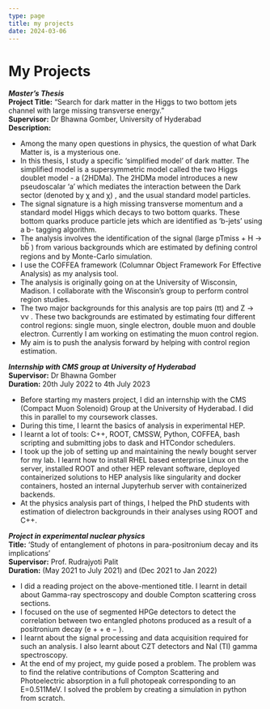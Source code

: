 ```yaml
---
type: page
title: my projects
date: 2024-03-06
---
```


# My Projects

__*Master’s Thesis*__ \
__Project Title:__ “Search for dark matter in the Higgs to two bottom jets channel with large missing transverse energy.” \
__Supervisor:__ Dr Bhawna Gomber, University of Hyderabad \
__Description:__ 
- Among the many open questions in physics, the question of what Dark Matter is, is a mysterious one.
- In this thesis, I study a specific ‘simplified model’ of dark matter. The simplified model is a supersymmetric
model called the two Higgs doublet model - a (2HDMa). The 2HDMa model introduces a new pseudoscalar ‘a’
which mediates the interaction between the Dark sector (denoted by χ and χ) , and the usual standard model
particles.
- The signal signature is a high missing transverse momentum and a standard model Higgs which decays to
two bottom quarks. These bottom quarks produce particle jets which are identified as ‘b-jets’ using a b-
tagging algorithm.
- The analysis involves the identification of the signal (large pTmiss + H → bb̅ ) from various backgrounds which
are estimated by defining control regions and by Monte-Carlo simulation.
- I use the COFFEA framework (Columnar Object Framework For Effective Analysis) as my analysis tool.
- The analysis is originally going on at the University of Wisconsin, Madison. I collaborate with the
Wisconsin’s group to perform control region studies.
- The two major backgrounds for this analysis are top pairs (tt) and Z → νν . These two backgrounds
are estimated by estimating four different control regions: single muon, single electron, double
muon and double electron. Currently I am working on estimating the muon control region.
- My aim is to push the analysis forward by helping with control region estimation.

__*Internship with CMS group at University of Hyderabad*__ \
__Supervisor:__ Dr Bhawna Gomber \
__Duration:__ 20th July 2022 to 4th July 2023 
- Before starting my masters project, I did an internship with the CMS (Compact Muon Solenoid)
Group at the University of Hyderabad. I did this in parallel to my coursework classes.
- During this time, I learnt the basics of analysis in experimental HEP.
- I learnt a lot of tools: C++, ROOT, CMSSW, Python, COFFEA, bash scripting and submitting jobs to
dask and HTCondor schedulers.
- I took up the job of setting up and maintaining the newly bought server for my lab. I learnt how to
install RHEL based enterprise Linux on the server, installed ROOT and other HEP relevant software,
deployed containerized solutions to HEP analysis like singularity and docker containers, hosted an
internal Jupyterhub server with containerized backends.
- At the physics analysis part of things, I helped the PhD students with estimation of dielectron
backgrounds in their analyses using ROOT and C++.


__*Project in experimental nuclear physics*__ \
__Title:__ ‘Study of entanglement of photons in para-positronium decay and its implications’ \
__Supervisor:__ Prof. Rudrajyoti Palit \
__Duration:__ (May 2021 to July 2021) and (Dec 2021 to Jan 2022)
- I did a reading project on the above-mentioned title. I learnt in detail about Gamma-ray spectroscopy
and double Compton scattering cross sections.
- I focused on the use of segmented HPGe detectors to detect the correlation between two entangled
photons produced as a result of a positronium decay (e + + e − ).
- I learnt about the signal processing and data acquisition required for such an analysis. I also learnt
about CZT detectors and NaI (Tl) gamma spectroscopy.
- At the end of my project, my guide posed a problem. The problem was to find the relative
contributions of Compton Scattering and Photoelectric absorption in a full photopeak corresponding
to an E=0.511MeV. I solved the problem by creating a simulation in python from scratch.
